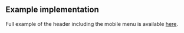 

<Meta of={MobileMenu} />

## Example implementation
Full example of the header including the mobile menu is available <a href="/?path=/docs/web-component-header--example">here</a>.